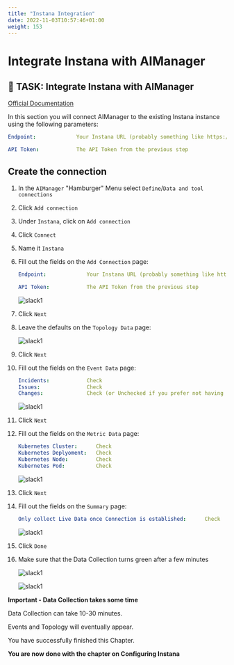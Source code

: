 ```yaml
---
title: "Instana Integration"
date: 2022-11-03T10:57:46+01:00
weight: 153
---
```



# Integrate Instana with AIManager



## 🚀 TASK: Integrate Instana with AIManager

[Official Documentation](https://www.ibm.com/docs/en/cloud-paks/cloud-pak-watson-aiops/3.5.1?topic=connections-instana)



In this section you will connect AIManager to the existing Instana instance using the following parameters:

```yaml
Endpoint:             Your Instana URL (probably something like https://dev-aiops.<xyz>.eu-gb.containers.appdomain.cloud/)

API Token:            The API Token from the previous step
```






<Accordion>
<AccordionItem title="Need Help?">



## Create the connection

1. In the `AIManager` "Hamburger" Menu select `Define`/`Data and tool connections`
1. Click `Add connection`
1. Under `Instana`, click on `Add connection`
1. Click `Connect`
1. Name it `Instana`

1. Fill out the fields on the `Add Connection` page:

	```yaml
    Endpoint:             Your Instana URL (probably something like https://dev-aiops.<xyz>.eu-gb.containers.appdomain.cloud/)

    API Token:            The API Token from the previous step

	```

    ![slack1](/images/instana/instana_06.png)

1. Click `Next`

1. Leave the defaults on the `Topology Data` page:

    ![slack1](/images/instana/instana_07.png)

1. Click `Next`

1. Fill out the fields on the `Event Data` page:

	```yaml
    Incidents:            Check
    Issues:               Check
    Changes:              Check (or Unchecked if you prefer not having too much Events coming in)

	```

    ![slack1](/images/instana/instana_08.png)

1. Click `Next`

1. Fill out the fields on the `Metric Data` page:

	```yaml
    Kubernetes Cluster:      Check
    Kubernetes Deplyoment:   Check
    Kubernetes Node:         Check
    Kubernetes Pod:          Check

	```

    ![slack1](/images/instana/instana_09.png)

1. Click `Next`

1. Fill out the fields on the `Summary` page:

	```yaml
    Only collect Live Data once Connection is established:      Check

	```

    ![slack1](/images/instana/instana_10.png)

1. Click `Done`

1. Make sure that the Data Collection turns green after a few minutes

    ![slack1](/images/instana/instana_11.png)

    ![slack1](/images/instana/instana_12.png)


</AccordionItem>
</Accordion>


<InlineNotification kind="error"> 

**Important - Data Collection takes some time**

Data Collection can take 10-30 minutes.

Events and Topology will eventually appear.

</InlineNotification>





<InlineNotification kind="success">

You have successfully finished this Chapter.

**You are now done with the chapter on  Configuring Instana**


</InlineNotification>
